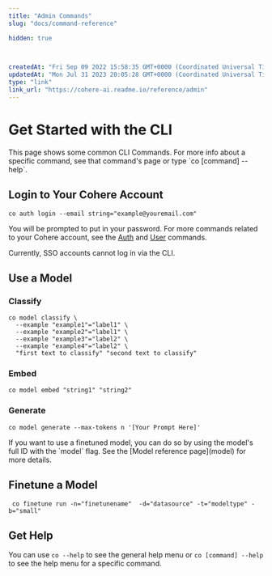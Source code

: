 ```yaml
---
title: "Admin Commands"
slug: "docs/command-reference"

hidden: true
 


createdAt: "Fri Sep 09 2022 15:58:35 GMT+0000 (Coordinated Universal Time)"
updatedAt: "Mon Jul 31 2023 20:05:28 GMT+0000 (Coordinated Universal Time)"
type: "link"
link_url: "https://cohere-ai.readme.io/reference/admin"
---
```

# Get Started with the CLI

<Note> 
This page shows some common CLI Commands. For more info about a specific command, see that command's page or type `co [command] --help`.
</Note>

## Login to Your Cohere Account

```
co auth login --email string="example@youremail.com"
```

You will be prompted to put in your password. For more commands related to your Cohere account, see the [Auth](auth) and [User](user) commands.

<Info> 
Currently, SSO accounts cannot log in via the CLI.
</Info>

## Use a Model

### Classify

```
co model classify \
  --example "example1"="label1" \
  --example "example2"="label1" \
  --example "example3"="label2" \
  --example "example4"="label2" \
  "first text to classify" "second text to classify"
```

### Embed

```
co model embed "string1" "string2"
```

### Generate

```
co model generate --max-tokens n '[Your Prompt Here]'
```

<Note title="Using Finetuned Models in the CLI">  
 If you want to use a finetuned model, you can do so by using the model's full ID with the `model` flag. See the [Model reference page](model) for more details.
</Note>

## Finetune a Model

```
 co finetune run -n="finetunename"  -d="datasource" -t="modeltype" -b="small"
```

## Get Help

You can use `co --help` to see the general help menu or `co [command] --help` to see the help menu for a specific command.
